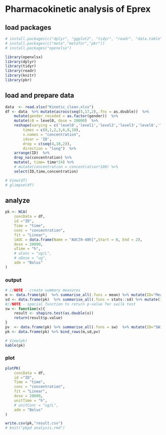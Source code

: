 # Pharmacokinetic analysis of Eprex

## load packages
```r
# install.packages(c("dplyr", "ggplot2", "tidyr", "readr", "data.table", "lubridate", "caret", "plotly", "knitr", "survival"))
# install.packages(c("meta","metafor","pkr"))
# install.packages("openxlsx")
```
```r
library(openxlsx)
library(dplyr)
library(tidyr)
library(readr)
library(knitr)
library(pkr)
```
## load and prepare data
```r
data  <- read.xlsx("Kinetic_clean.xlsx")
df <- data  %>% mutate(across(seq(5,17,2),.fns = as.double))  %>% 
    mutate(gender_recoded = as.factor(gender))  %>%  
    mutate(c0 = level0, dose = 20000)  %>% 
    reshape(varying = c('level0','level1','level2','level3','level6','level8','level10'), 
        times = c(0,1,2,3,6,8,10), 
        v.names = "concentration", 
        idvar = 'ID',
        drop = c(seq(4,18,2)),
        direction = "long")  %>% 
    arrange(ID)  %>% 
    drop_na(concentration) %>% 
    mutate(, time= time*24) %>% 
    # mutate(concentration = concentration*100) %>% 
    select(ID,time,concentration)

# View(df)
# glimpse(df)
```
## analyze
```r
pk <- NCA(
    concData = df,
    id ="ID",
    Time = "time",
    conc = "concentration",
    fit = "Linear",
    iAUC = data.frame(Name = "AUC[0-48h]",Start = 0, End = 2),
    dose = 20000,
    uTime = "h",
    # uConc = "ug/L",
    # uDose = "ug",
    adm = "Bolus"
)
```
### output
```r
# //NOTE - create summary measures
m <- data.frame(pk)  %>% summarise_all(.funs = mean) %>% mutate(ID="Mean")
sd <- data.frame(pk)  %>% summarise_all(.funs = stats::sd) %>% mutate(ID = "SD")
#//NOTE - special function to return p-value for swilk test 
sw <- function(x){
    result <- shapiro.test(as.double(x))
    return(result$p.value)
}
pv  <- data.frame(pk) %>% summarise_all(.funs = sw)  %>% mutate(ID="SWilk p-value")
pk <- data.frame(pk) %>% bind_rows(m,sd,pv)

# View(pk)
kable(pk)
```
### plot
```r
plotPK(
    concData = df,
    id ="ID",
    Time = "time",
    conc = "concentration",
    fit = "Linear",
    dose = 20000,
    unitTime = "h",
    # unitConc = "ug/L",
    adm = "Bolus"
)
```
```r
write.csv(pk,"result.csv")
# knit("pkpd analysis.rmd")
```